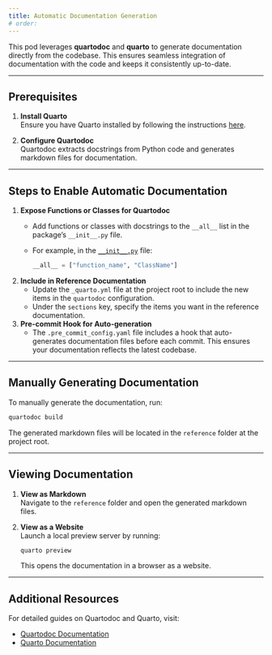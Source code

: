 ```yaml
---
title: Automatic Documentation Generation
# order: 
---
```


This pod leverages **quartodoc** and **quarto** to generate documentation directly from the codebase. This ensures seamless integration of documentation with the code and keeps it consistently up-to-date.

---

## Prerequisites

1. **Install Quarto**  
   Ensure you have Quarto installed by following the instructions [here](https://quarto.org/docs/get-started/).

2. **Configure Quartodoc**  
   Quartodoc extracts docstrings from Python code and generates markdown files for documentation.

---

## Steps to Enable Automatic Documentation

1. **Expose Functions or Classes for Quartodoc**  
   - Add functions or classes with docstrings to the `__all__` list in the package's `__init__.py` file.  
   - For example, in the [`__init__.py`](../src/image_ml_pod/__init__.py) file:

     ```python
     __all__ = ["function_name", "ClassName"]
     ```

2. **Include in Reference Documentation**  
   - Update the `_quarto.yml` file at the project root to include the new items in the `quartodoc` configuration.  
   - Under the `sections` key, specify the items you want in the reference documentation.

3. **Pre-commit Hook for Auto-generation**  
   - The `.pre_commit_config.yaml` file includes a hook that auto-generates documentation files before each commit. This ensures your documentation reflects the latest codebase.

---

## Manually Generating Documentation

To manually generate the documentation, run:

```bash
quartodoc build
```

The generated markdown files will be located in the `reference` folder at the project root.

---

## Viewing Documentation

1. **View as Markdown**  
   Navigate to the `reference` folder and open the generated markdown files.

2. **View as a Website**  
   Launch a local preview server by running:

   ```bash
   quarto preview
   ```

   This opens the documentation in a browser as a website.

---

## Additional Resources

For detailed guides on Quartodoc and Quarto, visit:

- [Quartodoc Documentation](https://machow.github.io/quartodoc/get-started/overview.html)
- [Quarto Documentation](https://quarto.org/docs/get-started/)


